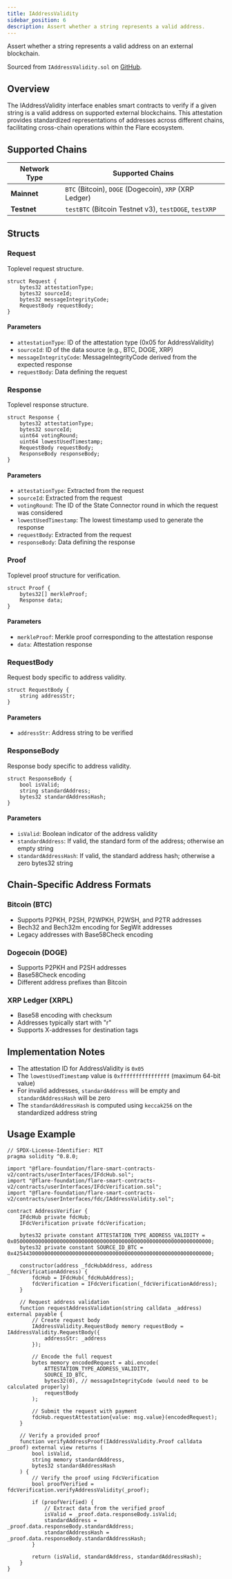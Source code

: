 ```yaml
---
title: IAddressValidity
sidebar_position: 6
description: Assert whether a string represents a valid address.
---
```


Assert whether a string represents a valid address on an external blockchain.

Sourced from `IAddressValidity.sol` on [GitHub](https://github.com/flare-foundation/flare-smart-contracts-v2/blob/main/contracts/userInterfaces/fdc/IAddressValidity.sol).

## Overview

The IAddressValidity interface enables smart contracts to verify if a given string is a valid address on supported external blockchains. This attestation provides standardized representations of addresses across different chains, facilitating cross-chain operations within the Flare ecosystem.

## Supported Chains

| Network Type | Supported Chains                                       |
| ------------ | ------------------------------------------------------ |
| **Mainnet**  | `BTC` (Bitcoin), `DOGE` (Dogecoin), `XRP` (XRP Ledger) |
| **Testnet**  | `testBTC` (Bitcoin Testnet v3), `testDOGE`, `testXRP`  |

## Structs

### Request

Toplevel request structure.

```solidity
struct Request {
    bytes32 attestationType;
    bytes32 sourceId;
    bytes32 messageIntegrityCode;
    RequestBody requestBody;
}
```

#### Parameters

- `attestationType`: ID of the attestation type (0x05 for AddressValidity)
- `sourceId`: ID of the data source (e.g., BTC, DOGE, XRP)
- `messageIntegrityCode`: MessageIntegrityCode derived from the expected response
- `requestBody`: Data defining the request

### Response

Toplevel response structure.

```solidity
struct Response {
    bytes32 attestationType;
    bytes32 sourceId;
    uint64 votingRound;
    uint64 lowestUsedTimestamp;
    RequestBody requestBody;
    ResponseBody responseBody;
}
```

#### Parameters

- `attestationType`: Extracted from the request
- `sourceId`: Extracted from the request
- `votingRound`: The ID of the State Connector round in which the request was considered
- `lowestUsedTimestamp`: The lowest timestamp used to generate the response
- `requestBody`: Extracted from the request
- `responseBody`: Data defining the response

### Proof

Toplevel proof structure for verification.

```solidity
struct Proof {
    bytes32[] merkleProof;
    Response data;
}
```

#### Parameters

- `merkleProof`: Merkle proof corresponding to the attestation response
- `data`: Attestation response

### RequestBody

Request body specific to address validity.

```solidity
struct RequestBody {
    string addressStr;
}
```

#### Parameters

- `addressStr`: Address string to be verified

### ResponseBody

Response body specific to address validity.

```solidity
struct ResponseBody {
    bool isValid;
    string standardAddress;
    bytes32 standardAddressHash;
}
```

#### Parameters

- `isValid`: Boolean indicator of the address validity
- `standardAddress`: If valid, the standard form of the address; otherwise an empty string
- `standardAddressHash`: If valid, the standard address hash; otherwise a zero bytes32 string

## Chain-Specific Address Formats

### Bitcoin (BTC)

- Supports P2PKH, P2SH, P2WPKH, P2WSH, and P2TR addresses
- Bech32 and Bech32m encoding for SegWit addresses
- Legacy addresses with Base58Check encoding

### Dogecoin (DOGE)

- Supports P2PKH and P2SH addresses
- Base58Check encoding
- Different address prefixes than Bitcoin

### XRP Ledger (XRPL)

- Base58 encoding with checksum
- Addresses typically start with "r"
- Supports X-addresses for destination tags

## Implementation Notes

- The attestation ID for AddressValidity is `0x05`
- The `lowestUsedTimestamp` value is `0xffffffffffffffff` (maximum 64-bit value)
- For invalid addresses, `standardAddress` will be empty and `standardAddressHash` will be zero
- The `standardAddressHash` is computed using `keccak256` on the standardized address string

## Usage Example

```solidity
// SPDX-License-Identifier: MIT
pragma solidity ^0.8.0;

import "@flare-foundation/flare-smart-contracts-v2/contracts/userInterfaces/IFdcHub.sol";
import "@flare-foundation/flare-smart-contracts-v2/contracts/userInterfaces/IFdcVerification.sol";
import "@flare-foundation/flare-smart-contracts-v2/contracts/userInterfaces/fdc/IAddressValidity.sol";

contract AddressVerifier {
    IFdcHub private fdcHub;
    IFdcVerification private fdcVerification;

    bytes32 private constant ATTESTATION_TYPE_ADDRESS_VALIDITY = 0x0500000000000000000000000000000000000000000000000000000000000000;
    bytes32 private constant SOURCE_ID_BTC = 0x4254430000000000000000000000000000000000000000000000000000000000;

    constructor(address _fdcHubAddress, address _fdcVerificationAddress) {
        fdcHub = IFdcHub(_fdcHubAddress);
        fdcVerification = IFdcVerification(_fdcVerificationAddress);
    }

    // Request address validation
    function requestAddressValidation(string calldata _address) external payable {
        // Create request body
        IAddressValidity.RequestBody memory requestBody = IAddressValidity.RequestBody({
            addressStr: _address
        });

        // Encode the full request
        bytes memory encodedRequest = abi.encode(
            ATTESTATION_TYPE_ADDRESS_VALIDITY,
            SOURCE_ID_BTC,
            bytes32(0), // messageIntegrityCode (would need to be calculated properly)
            requestBody
        );

        // Submit the request with payment
        fdcHub.requestAttestation{value: msg.value}(encodedRequest);
    }

    // Verify a provided proof
    function verifyAddressProof(IAddressValidity.Proof calldata _proof) external view returns (
        bool isValid,
        string memory standardAddress,
        bytes32 standardAddressHash
    ) {
        // Verify the proof using FdcVerification
        bool proofVerified = fdcVerification.verifyAddressValidity(_proof);

        if (proofVerified) {
            // Extract data from the verified proof
            isValid = _proof.data.responseBody.isValid;
            standardAddress = _proof.data.responseBody.standardAddress;
            standardAddressHash = _proof.data.responseBody.standardAddressHash;
        }

        return (isValid, standardAddress, standardAddressHash);
    }
}
```
